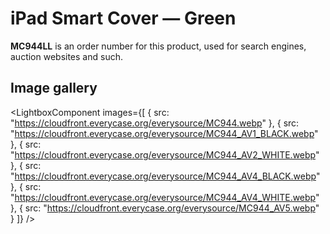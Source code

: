 
# iPad Smart Cover — Green

<Callout type='info' emoji='👉🏻'>**MC944LL** is an order number for this product, used for search engines, auction websites and such.</Callout>

## Image gallery

<LightboxComponent
    images={[
      {
        src: "https://cloudfront.everycase.org/everysource/MC944.webp"
      },
      {
        src: "https://cloudfront.everycase.org/everysource/MC944_AV1_BLACK.webp"
      },
      {
        src: "https://cloudfront.everycase.org/everysource/MC944_AV2_WHITE.webp"
      },
      {
        src: "https://cloudfront.everycase.org/everysource/MC944_AV4_BLACK.webp"
      },
      {
        src: "https://cloudfront.everycase.org/everysource/MC944_AV4_WHITE.webp"
      },
      {
        src: "https://cloudfront.everycase.org/everysource/MC944_AV5.webp"
      }
    ]}
  />
